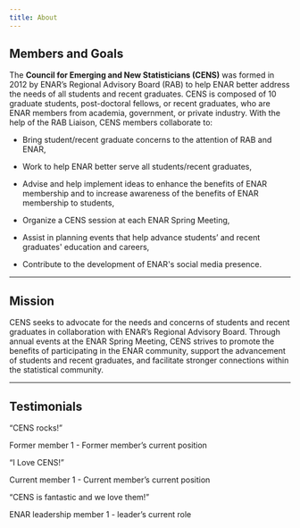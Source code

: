```yaml
---
title: About
---
```


## Members and Goals

The **Council for Emerging and New Statisticians (CENS)** was formed in 2012 by ENAR's Regional Advisory Board (RAB) to help ENAR better address the needs of all students and recent graduates. CENS is composed of 10 graduate students, post-doctoral fellows, or recent graduates, who are ENAR members from academia, government, or private industry. With the help of the RAB Liaison, CENS members collaborate to:

-   Bring student/recent graduate concerns to the attention of RAB and ENAR,

-   Work to help ENAR better serve all students/recent graduates,

-   Advise and help implement ideas to enhance the benefits of ENAR membership and to increase awareness of the benefits of ENAR membership to students,

-   Organize a CENS session at each ENAR Spring Meeting,

-   Assist in planning events that help advance students' and recent graduates\' education and careers,

-   Contribute to the development of ENAR\'s social media presence.

------------------------------------------------------------------------

## Mission

CENS seeks to advocate for the needs and concerns of students and recent graduates in collaboration with ENAR’s Regional Advisory Board. Through annual events at the ENAR Spring Meeting, CENS strives to promote the benefits of participating in the ENAR community, support the advancement of students and recent graduates, and facilitate stronger connections within the statistical community.

------------------------------------------------------------------------

## Testimonials

"CENS rocks!"

Former member 1 - Former member's current position

"I Love CENS!"

Current member 1 - Current member's current position

"CENS is fantastic and we love them!"

ENAR leadership member 1 - leader's current role
